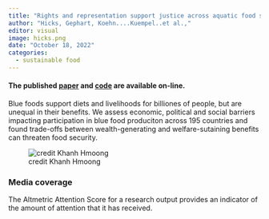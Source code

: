 ```yaml
---
title: "Rights and representation support justice across aquatic food systems"
author: "Hicks, Gephart, Koehn....Kuempel..et al.,"
editor: visual
image: hicks.png
date: "October 18, 2022"
categories:
  - sustainable food
---
```


#### The published [paper](https://www.nature.com/articles/s43016-022-00618-4) and [code](https://github.com/zachkoehn/aquatic_food_justice_model) are available on-line.

Blue foods support diets and livelihoods for billiones of people, but are unequal in their benefits. We assess economic, political and social barriers impacting participation in blue food produciton across 195 countries and found trade-offs between wealth-generating and welfare-sutaining benefits can threaten food security.

![credit Khanh Hmoong](hicks.png)

### Media coverage

The Altmetric Attention Score for a research output provides an indicator of the amount of attention that it has received.

```{=html}
<script type="text/javascript" src="https://d1bxh8uas1mnw7.cloudfront.net/assets/embed.js"></script>
```
::: {.altmetric-embed data-badge-type="medium-donut" data-badge-details="right" data-doi="10.1038/s43016-022-00618-4"}
:::

